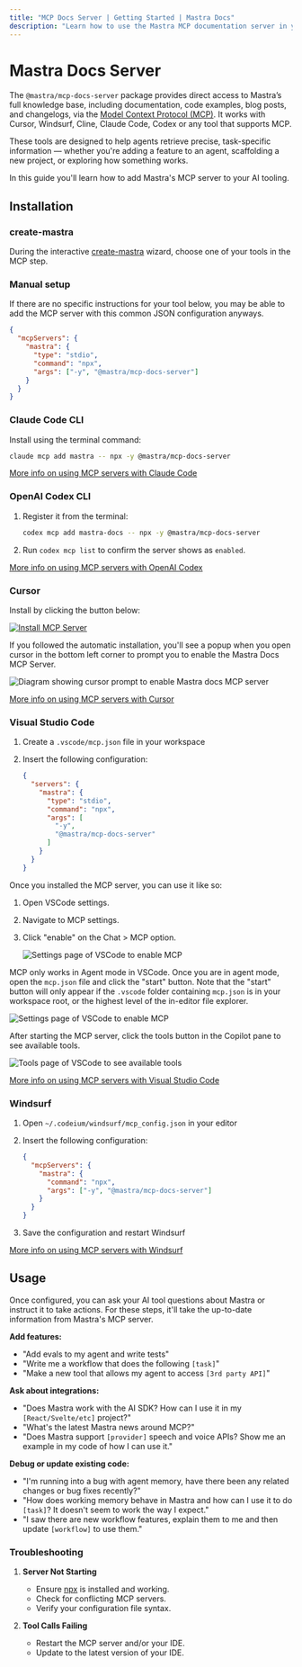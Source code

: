 ```yaml
---
title: "MCP Docs Server | Getting Started | Mastra Docs"
description: "Learn how to use the Mastra MCP documentation server in your IDE to turn it into an agentic Mastra expert."
---
```



# Mastra Docs Server

The `@mastra/mcp-docs-server` package provides direct access to Mastra’s full knowledge base, including documentation, code examples, blog posts, and changelogs, via the [Model Context Protocol (MCP)](https://modelcontextprotocol.io/docs/getting-started/intro). It works with Cursor, Windsurf, Cline, Claude Code, Codex or any tool that supports MCP.

These tools are designed to help agents retrieve precise, task-specific information — whether you're adding a feature to an agent, scaffolding a new project, or exploring how something works.

In this guide you'll learn how to add Mastra's MCP server to your AI tooling.

<YouTube id="vciV57lF0og" />

## Installation

### create-mastra

During the interactive [create-mastra](/reference/cli/create-mastra) wizard, choose one of your tools in the MCP step.

### Manual setup

If there are no specific instructions for your tool below, you may be able to add the MCP server with this common JSON configuration anyways.

```json copy
{
  "mcpServers": {
    "mastra": {
      "type": "stdio",
      "command": "npx",
      "args": ["-y", "@mastra/mcp-docs-server"]
    }
  }
}
```

### Claude Code CLI

Install using the terminal command:

```bash copy
claude mcp add mastra -- npx -y @mastra/mcp-docs-server
```

[More info on using MCP servers with Claude Code](https://docs.claude.com/en/docs/claude-code/mcp)

### OpenAI Codex CLI

1. Register it from the terminal:

    ```bash copy
    codex mcp add mastra-docs -- npx -y @mastra/mcp-docs-server
    ```

2. Run `codex mcp list` to confirm the server shows as `enabled`.

[More info on using MCP servers with OpenAI Codex](https://developers.openai.com/codex/mcp)

### Cursor

Install by clicking the button below:

[![Install MCP Server](https://cursor.com/deeplink/mcp-install-light.svg)](cursor://anysphere.cursor-deeplink/mcp/install?name=mastra&config=eyJjb21tYW5kIjoibnB4IC15IEBtYXN0cmEvbWNwLWRvY3Mtc2VydmVyIn0%3D)

If you followed the automatic installation, you'll see a popup when you open cursor in the bottom left corner to prompt you to enable the Mastra Docs MCP Server.

<img
  src="/image/enable-mastra-docs-cursor.png"
  alt="Diagram showing cursor prompt to enable Mastra docs MCP server"
  width={800}
/>

[More info on using MCP servers with Cursor](https://cursor.com/de/docs/context/mcp)

### Visual Studio Code

1. Create a `.vscode/mcp.json` file in your workspace
2. Insert the following configuration:

    ```json copy
    {
      "servers": {
        "mastra": {
          "type": "stdio",
          "command": "npx",
          "args": [
            "-y",
            "@mastra/mcp-docs-server"
          ]
        }
      }
    }
    ```

Once you installed the MCP server, you can use it like so:

1. Open VSCode settings.
2. Navigate to MCP settings.
3. Click "enable" on the Chat > MCP option.

    <img
      src="/image/vscode-mcp-setting.png"
      alt="Settings page of VSCode to enable MCP"
      width={800}
      className="rounded-lg"
    />

MCP only works in Agent mode in VSCode. Once you are in agent mode, open the `mcp.json` file and click the "start" button. Note that the "start" button will only appear if the `.vscode` folder containing `mcp.json` is in your workspace root, or the highest level of the in-editor file explorer.

<img
  src="/image/vscode-start-mcp.png"
  alt="Settings page of VSCode to enable MCP"
  width={800}
  className="rounded-lg"
/>

After starting the MCP server, click the tools button in the Copilot pane to see available tools.

<img
  src="/image/vscode-mcp-running.png"
  alt="Tools page of VSCode to see available tools"
  width={800}
  className="rounded-lg"
/>

[More info on using MCP servers with Visual Studio Code](https://code.visualstudio.com/docs/copilot/customization/mcp-servers)

### Windsurf

1. Open `~/.codeium/windsurf/mcp_config.json` in your editor
2. Insert the following configuration:

    ```json copy
    {
      "mcpServers": {
        "mastra": {
          "command": "npx",
          "args": ["-y", "@mastra/mcp-docs-server"]
        }
      }
    }
    ```
3. Save the configuration and restart Windsurf

[More info on using MCP servers with Windsurf](https://docs.windsurf.com/windsurf/cascade/mcp#mcp-config-json)

## Usage

Once configured, you can ask your AI tool questions about Mastra or instruct it to take actions. For these steps, it'll take the up-to-date information from Mastra's MCP server.

**Add features:**

- "Add evals to my agent and write tests"
- "Write me a workflow that does the following `[task]`"
- "Make a new tool that allows my agent to access `[3rd party API]`"

**Ask about integrations:**

- "Does Mastra work with the AI SDK?
  How can I use it in my `[React/Svelte/etc]` project?"
- "What's the latest Mastra news around MCP?"
- "Does Mastra support `[provider]` speech and voice APIs? Show me an example in my code of how I can use it."

**Debug or update existing code:**

- "I'm running into a bug with agent memory, have there been any related changes or bug fixes recently?"
- "How does working memory behave in Mastra and how can I use it to do `[task]`? It doesn't seem to work the way I expect."
- "I saw there are new workflow features, explain them to me and then update `[workflow]` to use them."

### Troubleshooting

1. **Server Not Starting**

   - Ensure [npx](https://docs.npmjs.com/cli/v11/commands/npx) is installed and working.
   - Check for conflicting MCP servers.
   - Verify your configuration file syntax.

2. **Tool Calls Failing**
   - Restart the MCP server and/or your IDE.
   - Update to the latest version of your IDE.
